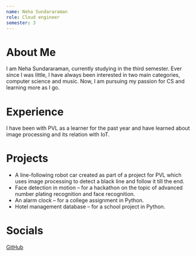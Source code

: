 ```yaml
---
name: Neha Sundararaman
role: Cloud engineer
semester: 3
---
```


# About Me

I am Neha Sundararaman, currently studying in the third semester. Ever since I was little, I have always been interested in two main categories, computer science and music. Now, I am pursuing my passion for CS and learning more as I go.

# Experience

I have been with PVL as a learner for the past year and have learned about image processing and its relation with IoT.

# Projects

- A line-following robot car created as part of a project for PVL which uses image processing to detect a black line and follow it till the end.
- Face detection in motion – for a hackathon on the topic of advanced number plating recognition and face recognition.
- An alarm clock – for a college assignment in Python.
- Hotel management database – for a school project in Python.

# Socials

[GitHub](https://github.com/N3haS)

